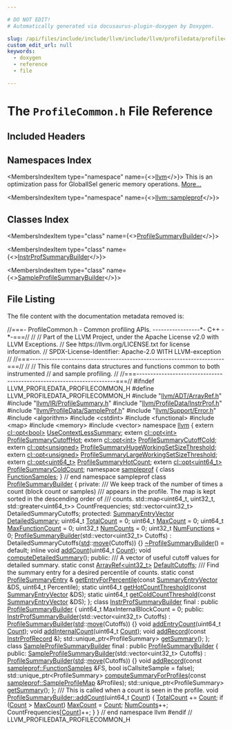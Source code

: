 ```yaml
---

# DO NOT EDIT!
# Automatically generated via docusaurus-plugin-doxygen by Doxygen.

slug: /api/files/include/include/llvm/include/llvm/profiledata/profilecommon-h
custom_edit_url: null
keywords:
  - doxygen
  - reference
  - file

---
```





# The `ProfileCommon.h` File Reference

<DoxygenPage pluginConfig={pluginConfig}>



## Included Headers

<IncludesList>
<IncludesListItem
  filePath="llvm/ADT/ArrayRef.h"
  permalink="/docs/api/files/include/include/llvm/include/llvm/adt/arrayref-h"
  isLocal="true" />
<IncludesListItem
  filePath="llvm/IR/ProfileSummary.h"
  permalink="/docs/api/files/include/include/llvm/include/llvm/ir/profilesummary-h"
  isLocal="true" />
<IncludesListItem
  filePath="llvm/ProfileData/InstrProf.h"
  permalink="/docs/api/files/include/include/llvm/include/llvm/profiledata/instrprof-h"
  isLocal="true" />
<IncludesListItem
  filePath="llvm/ProfileData/SampleProf.h"
  permalink="/docs/api/files/include/include/llvm/include/llvm/profiledata/sampleprof-h"
  isLocal="true" />
<IncludesListItem
  filePath="llvm/Support/Error.h"
  permalink="/docs/api/files/include/include/llvm/include/llvm/support/error-h"
  isLocal="true" />
<IncludesListItem
  filePath="algorithm"
  permalink=""
  isLocal="false" />
<IncludesListItem
  filePath="cstdint"
  permalink=""
  isLocal="false" />
<IncludesListItem
  filePath="functional"
  permalink=""
  isLocal="false" />
<IncludesListItem
  filePath="map"
  permalink=""
  isLocal="false" />
<IncludesListItem
  filePath="memory"
  permalink=""
  isLocal="false" />
<IncludesListItem
  filePath="vector"
  permalink=""
  isLocal="false" />
</IncludesList>

## Namespaces Index

<MembersIndex>

<MembersIndexItem
  type="namespace"
  name={<><a href="/docs/api/namespaces/llvm">llvm</a></>}>
This is an optimization pass for GlobalISel generic memory operations. <a href="/docs/api/namespaces/llvm/#details">More...</a>
</MembersIndexItem>

<MembersIndexItem
  type="namespace"
  name={<><a href="/docs/api/namespaces/llvm/sampleprof">llvm::sampleprof</a></>}>
</MembersIndexItem>

</MembersIndex>

## Classes Index

<MembersIndex>

<MembersIndexItem
  type="class"
  name={<><a href="/docs/api/classes/llvm/profilesummarybuilder">ProfileSummaryBuilder</a></>}>
</MembersIndexItem>

<MembersIndexItem
  type="class"
  name={<><a href="/docs/api/classes/llvm/instrprofsummarybuilder">InstrProfSummaryBuilder</a></>}>
</MembersIndexItem>

<MembersIndexItem
  type="class"
  name={<><a href="/docs/api/classes/llvm/sampleprofilesummarybuilder">SampleProfileSummaryBuilder</a></>}>
</MembersIndexItem>

</MembersIndex>


## File Listing

The file content with the documentation metadata removed is:

<ProgramListing>

<Link id="l00001" /><CodeLine lineNumber="1"><span class="doxyHighlightComment">//===- ProfileCommon.h - Common profiling APIs. -----------------&#42;- C++ -&#42;-===//</span></CodeLine>
<Link id="l00002" /><CodeLine lineNumber="2"><span class="doxyHighlightComment">//</span></CodeLine>
<Link id="l00003" /><CodeLine lineNumber="3"><span class="doxyHighlightComment">// Part of the LLVM Project, under the Apache License v2.0 with LLVM Exceptions.</span></CodeLine>
<Link id="l00004" /><CodeLine lineNumber="4"><span class="doxyHighlightComment">// See https://llvm.org/LICENSE.txt for license information.</span></CodeLine>
<Link id="l00005" /><CodeLine lineNumber="5"><span class="doxyHighlightComment">// SPDX-License-Identifier: Apache-2.0 WITH LLVM-exception</span></CodeLine>
<Link id="l00006" /><CodeLine lineNumber="6"><span class="doxyHighlightComment">//</span></CodeLine>
<Link id="l00007" /><CodeLine lineNumber="7"><span class="doxyHighlightComment">//===----------------------------------------------------------------------===//</span></CodeLine>
<Link id="l00008" /><CodeLine lineNumber="8"><span class="doxyHighlightComment">//</span></CodeLine>
<Link id="l00009" /><CodeLine lineNumber="9"><span class="doxyHighlightComment">// This file contains data structures and functions common to both instrumented</span></CodeLine>
<Link id="l00010" /><CodeLine lineNumber="10"><span class="doxyHighlightComment">// and sample profiling.</span></CodeLine>
<Link id="l00011" /><CodeLine lineNumber="11"><span class="doxyHighlightComment">//</span></CodeLine>
<Link id="l00012" /><CodeLine lineNumber="12"><span class="doxyHighlightComment">//===----------------------------------------------------------------------===//</span></CodeLine>
<Link id="l00013" /><CodeLine lineNumber="13"></CodeLine>
<Link id="l00014" /><CodeLine lineNumber="14"><span class="doxyHighlightPreprocessor">#ifndef LLVM&#95;PROFILEDATA&#95;PROFILECOMMON&#95;H</span></CodeLine>
<Link id="l00015" /><CodeLine lineNumber="15"><span class="doxyHighlightPreprocessor">#define LLVM&#95;PROFILEDATA&#95;PROFILECOMMON&#95;H</span></CodeLine>
<Link id="l00016" /><CodeLine lineNumber="16"></CodeLine>
<Link id="l00017" /><CodeLine lineNumber="17"><span class="doxyHighlightPreprocessor">#include &quot;<a href="/docs/api/files/include/include/llvm/include/llvm/adt/arrayref-h">llvm/ADT/ArrayRef.h</a>&quot;</span></CodeLine>
<Link id="l00018" /><CodeLine lineNumber="18"><span class="doxyHighlightPreprocessor">#include &quot;<a href="/docs/api/files/include/include/llvm/include/llvm/ir/profilesummary-h">llvm/IR/ProfileSummary.h</a>&quot;</span></CodeLine>
<Link id="l00019" /><CodeLine lineNumber="19"><span class="doxyHighlightPreprocessor">#include &quot;<a href="/docs/api/files/include/include/llvm/include/llvm/profiledata/instrprof-h">llvm/ProfileData/InstrProf.h</a>&quot;</span></CodeLine>
<Link id="l00020" /><CodeLine lineNumber="20"><span class="doxyHighlightPreprocessor">#include &quot;<a href="/docs/api/files/include/include/llvm/include/llvm/profiledata/sampleprof-h">llvm/ProfileData/SampleProf.h</a>&quot;</span></CodeLine>
<Link id="l00021" /><CodeLine lineNumber="21"><span class="doxyHighlightPreprocessor">#include &quot;<a href="/docs/api/files/include/include/llvm/include/llvm/support/error-h">llvm/Support/Error.h</a>&quot;</span></CodeLine>
<Link id="l00022" /><CodeLine lineNumber="22"><span class="doxyHighlightPreprocessor">#include &lt;algorithm&gt;</span></CodeLine>
<Link id="l00023" /><CodeLine lineNumber="23"><span class="doxyHighlightPreprocessor">#include &lt;cstdint&gt;</span></CodeLine>
<Link id="l00024" /><CodeLine lineNumber="24"><span class="doxyHighlightPreprocessor">#include &lt;functional&gt;</span></CodeLine>
<Link id="l00025" /><CodeLine lineNumber="25"><span class="doxyHighlightPreprocessor">#include &lt;map&gt;</span></CodeLine>
<Link id="l00026" /><CodeLine lineNumber="26"><span class="doxyHighlightPreprocessor">#include &lt;memory&gt;</span></CodeLine>
<Link id="l00027" /><CodeLine lineNumber="27"><span class="doxyHighlightPreprocessor">#include &lt;vector&gt;</span></CodeLine>
<Link id="l00028" /><CodeLine lineNumber="28"></CodeLine>
<Link id="l00029" /><CodeLine lineNumber="29"><span class="doxyHighlightKeyword">namespace </span><span class="doxyHighlight"><a href="/docs/api/namespaces/llvm">llvm</a> &#123;</span></CodeLine>
<Link id="l00030" /><CodeLine lineNumber="30"></CodeLine>
<Link id="l00031" /><CodeLine lineNumber="31"><span class="doxyHighlightKeyword">extern</span><span class="doxyHighlight"> <a href="/docs/api/classes/llvm/cl/opt">cl::opt&lt;bool&gt;</a> <a href="/docs/api/namespaces/llvm/#a37af40e7dd3519c08eae50c32e923b36">UseContextLessSummary</a>;</span></CodeLine>
<Link id="l00032" /><CodeLine lineNumber="32"><span class="doxyHighlightKeyword">extern</span><span class="doxyHighlight"> <a href="/docs/api/classes/llvm/cl/opt">cl::opt&lt;int&gt;</a> <a href="/docs/api/namespaces/llvm/#ab8c5449d8525fb94dfca2cde6ae665d9">ProfileSummaryCutoffHot</a>;</span></CodeLine>
<Link id="l00033" /><CodeLine lineNumber="33"><span class="doxyHighlightKeyword">extern</span><span class="doxyHighlight"> <a href="/docs/api/classes/llvm/cl/opt">cl::opt&lt;int&gt;</a> <a href="/docs/api/namespaces/llvm/#a9643b788b4bd56054af2148a53cafe0d">ProfileSummaryCutoffCold</a>;</span></CodeLine>
<Link id="l00034" /><CodeLine lineNumber="34"><span class="doxyHighlightKeyword">extern</span><span class="doxyHighlight"> <a href="/docs/api/classes/llvm/cl/opt">cl::opt&lt;unsigned&gt;</a> <a href="/docs/api/namespaces/llvm/#af71f7934acd17c59c5109ec87400c57f">ProfileSummaryHugeWorkingSetSizeThreshold</a>;</span></CodeLine>
<Link id="l00035" /><CodeLine lineNumber="35"><span class="doxyHighlightKeyword">extern</span><span class="doxyHighlight"> <a href="/docs/api/classes/llvm/cl/opt">cl::opt&lt;unsigned&gt;</a> <a href="/docs/api/namespaces/llvm/#aa2411164bf7e25a140b5c29faa5c1a9f">ProfileSummaryLargeWorkingSetSizeThreshold</a>;</span></CodeLine>
<Link id="l00036" /><CodeLine lineNumber="36"><span class="doxyHighlightKeyword">extern</span><span class="doxyHighlight"> <a href="/docs/api/classes/llvm/cl/opt">cl::opt&lt;uint64&#95;t&gt;</a> <a href="/docs/api/namespaces/llvm/#a25ffc729a5833631efdbd68b2b6ba6ff">ProfileSummaryHotCount</a>;</span></CodeLine>
<Link id="l00037" /><CodeLine lineNumber="37"><span class="doxyHighlightKeyword">extern</span><span class="doxyHighlight"> <a href="/docs/api/classes/llvm/cl/opt">cl::opt&lt;uint64&#95;t&gt;</a> <a href="/docs/api/namespaces/llvm/#a44e9929ed54f9a66fca59802c657c629">ProfileSummaryColdCount</a>;</span></CodeLine>
<Link id="l00038" /><CodeLine lineNumber="38"></CodeLine>
<Link id="l00039" /><CodeLine lineNumber="39"><span class="doxyHighlightKeyword">namespace </span><span class="doxyHighlight"><a href="/docs/api/namespaces/llvm/sampleprof">sampleprof</a> &#123;</span></CodeLine>
<Link id="l00040" /><CodeLine lineNumber="40"></CodeLine>
<Link id="l00041" /><CodeLine lineNumber="41"><span class="doxyHighlightKeyword">class </span><span class="doxyHighlight"><a href="/docs/api/classes/llvm/sampleprof/functionsamples">FunctionSamples</a>;</span></CodeLine>
<Link id="l00042" /><CodeLine lineNumber="42"></CodeLine>
<Link id="l00043" /><CodeLine lineNumber="43"><span class="doxyHighlight">&#125; </span><span class="doxyHighlightComment">// end namespace sampleprof</span></CodeLine>
<Link id="l00044" /><CodeLine lineNumber="44"></CodeLine>
<Link id="l00045" /><CodeLine lineNumber="45" lineLink="/docs/api/classes/llvm/profilesummarybuilder"><span class="doxyHighlightKeyword">class </span><span class="doxyHighlight"><a href="/docs/api/classes/llvm/profilesummarybuilder/#ab24fb220148ef06233b2609976f3da9e">ProfileSummaryBuilder</a> &#123;</span></CodeLine>
<Link id="l00046" /><CodeLine lineNumber="46"><span class="doxyHighlightKeyword">private</span><span class="doxyHighlight">:</span></CodeLine>
<Link id="l00047" /><CodeLine lineNumber="47"><span class="doxyHighlightComment">  /// We keep track of the number of times a count (block count or samples)</span></CodeLine>
<Link id="l00048" /><CodeLine lineNumber="48"><span class="doxyHighlightComment">  /// appears in the profile. The map is kept sorted in the descending order of</span></CodeLine>
<Link id="l00049" /><CodeLine lineNumber="49"><span class="doxyHighlightComment">  /// counts.</span></CodeLine>
<Link id="l00050" /><CodeLine lineNumber="50"><span class="doxyHighlight">  std::map&lt;uint64&#95;t, uint32&#95;t, std::greater&lt;uint64&#95;t&gt;&gt; CountFrequencies;</span></CodeLine>
<Link id="l00051" /><CodeLine lineNumber="51"><span class="doxyHighlight">  std::vector&lt;uint32&#95;t&gt; DetailedSummaryCutoffs;</span></CodeLine>
<Link id="l00052" /><CodeLine lineNumber="52"></CodeLine>
<Link id="l00053" /><CodeLine lineNumber="53"><span class="doxyHighlightKeyword">protected</span><span class="doxyHighlight">:</span></CodeLine>
<Link id="l00054" /><CodeLine lineNumber="54" lineLink="/docs/api/classes/llvm/profilesummarybuilder/#ad028b48e4b5b572a4d192042c467ac80"><span class="doxyHighlight">  <a href="/docs/api/namespaces/llvm/#ad9c07a9deae5d8875d689410d756168d">SummaryEntryVector</a> <a href="/docs/api/classes/llvm/profilesummarybuilder/#ad028b48e4b5b572a4d192042c467ac80">DetailedSummary</a>;</span></CodeLine>
<Link id="l00055" /><CodeLine lineNumber="55" lineLink="/docs/api/classes/llvm/profilesummarybuilder/#a9f4b516c5122d851880c9e1f2cf59520"><span class="doxyHighlight">  uint64&#95;t <a href="/docs/api/classes/llvm/profilesummarybuilder/#a9f4b516c5122d851880c9e1f2cf59520">TotalCount</a> = 0;</span></CodeLine>
<Link id="l00056" /><CodeLine lineNumber="56" lineLink="/docs/api/classes/llvm/profilesummarybuilder/#a1680e5f0b03a6e19ab4b9043a2db4c56"><span class="doxyHighlight">  uint64&#95;t <a href="/docs/api/classes/llvm/profilesummarybuilder/#a1680e5f0b03a6e19ab4b9043a2db4c56">MaxCount</a> = 0;</span></CodeLine>
<Link id="l00057" /><CodeLine lineNumber="57" lineLink="/docs/api/classes/llvm/profilesummarybuilder/#a72a11c11194d7fa532931fa9421c7021"><span class="doxyHighlight">  uint64&#95;t <a href="/docs/api/classes/llvm/profilesummarybuilder/#a72a11c11194d7fa532931fa9421c7021">MaxFunctionCount</a> = 0;</span></CodeLine>
<Link id="l00058" /><CodeLine lineNumber="58" lineLink="/docs/api/classes/llvm/profilesummarybuilder/#adf42bc6121e00b01b160019b4761c546"><span class="doxyHighlight">  uint32&#95;t <a href="/docs/api/classes/llvm/profilesummarybuilder/#adf42bc6121e00b01b160019b4761c546">NumCounts</a> = 0;</span></CodeLine>
<Link id="l00059" /><CodeLine lineNumber="59" lineLink="/docs/api/classes/llvm/profilesummarybuilder/#ac145bd9c0722766b91ad79062cb1028f"><span class="doxyHighlight">  uint32&#95;t <a href="/docs/api/classes/llvm/profilesummarybuilder/#ac145bd9c0722766b91ad79062cb1028f">NumFunctions</a> = 0;</span></CodeLine>
<Link id="l00060" /><CodeLine lineNumber="60"></CodeLine>
<Link id="l00061" /><CodeLine lineNumber="61" lineLink="/docs/api/classes/llvm/profilesummarybuilder/#ab24fb220148ef06233b2609976f3da9e"><span class="doxyHighlight">  <a href="/docs/api/classes/llvm/profilesummarybuilder/#ab24fb220148ef06233b2609976f3da9e">ProfileSummaryBuilder</a>(std::vector&lt;uint32&#95;t&gt; Cutoffs)</span></CodeLine>
<Link id="l00062" /><CodeLine lineNumber="62"><span class="doxyHighlight">      : DetailedSummaryCutoffs(<a href="/docs/api/namespaces/std">std</a>::<a href="/docs/api/namespaces/llvm/#abfc9c7ecf70f66901e439f7c04ef3dbb">move</a>(Cutoffs)) &#123;&#125;</span></CodeLine>
<Link id="l00063" /><CodeLine lineNumber="63" lineLink="/docs/api/classes/llvm/profilesummarybuilder/#a47cb5566f491d0c18288b3e55ff1dc3b"><span class="doxyHighlight">  <a href="/docs/api/classes/llvm/profilesummarybuilder/#a47cb5566f491d0c18288b3e55ff1dc3b">~ProfileSummaryBuilder</a>() = </span><span class="doxyHighlightKeywordFlow">default</span><span class="doxyHighlight">;</span></CodeLine>
<Link id="l00064" /><CodeLine lineNumber="64"></CodeLine>
<Link id="l00065" /><CodeLine lineNumber="65"><span class="doxyHighlight">  </span><span class="doxyHighlightKeyword">inline</span><span class="doxyHighlight"> </span><span class="doxyHighlightKeywordType">void</span><span class="doxyHighlight"> <a href="/docs/api/classes/llvm/profilesummarybuilder/#a28089a7d5a36c764dfe33f9f44b47d87">addCount</a>(uint64&#95;t <a href="/docs/api/namespaces/llvm/#a845e08be4b0320d66901a66b0c0e9509">Count</a>);</span></CodeLine>
<Link id="l00066" /><CodeLine lineNumber="66"><span class="doxyHighlight">  </span><span class="doxyHighlightKeywordType">void</span><span class="doxyHighlight"> <a href="/docs/api/classes/llvm/profilesummarybuilder/#a0cf99f7dc09e330137cb10a3a42c12b3">computeDetailedSummary</a>();</span></CodeLine>
<Link id="l00067" /><CodeLine lineNumber="67"></CodeLine>
<Link id="l00068" /><CodeLine lineNumber="68"><span class="doxyHighlightKeyword">public</span><span class="doxyHighlight">:</span></CodeLine>
<Link id="l00069" /><CodeLine lineNumber="69"><span class="doxyHighlightComment">  /// A vector of useful cutoff values for detailed summary.</span></CodeLine>
<Link id="l00070" /><CodeLine lineNumber="70" lineLink="/docs/api/classes/llvm/profilesummarybuilder/#a9b2e51220aabb88a132d3bc8fbdf5a66"><span class="doxyHighlight">  </span><span class="doxyHighlightKeyword">static</span><span class="doxyHighlight"> </span><span class="doxyHighlightKeyword">const</span><span class="doxyHighlight"> <a href="/docs/api/classes/llvm/arrayref">ArrayRef&lt;uint32&#95;t&gt;</a> <a href="/docs/api/classes/llvm/profilesummarybuilder/#a9b2e51220aabb88a132d3bc8fbdf5a66">DefaultCutoffs</a>;</span></CodeLine>
<Link id="l00071" /><CodeLine lineNumber="71"></CodeLine>
<Link id="l00072" /><CodeLine lineNumber="72"><span class="doxyHighlightComment">  /// Find the summary entry for a desired percentile of counts.</span></CodeLine>
<Link id="l00073" /><CodeLine lineNumber="73"><span class="doxyHighlight">  </span><span class="doxyHighlightKeyword">static</span><span class="doxyHighlight"> </span><span class="doxyHighlightKeyword">const</span><span class="doxyHighlight"> <a href="/docs/api/structs/llvm/profilesummaryentry">ProfileSummaryEntry</a> &amp;</span></CodeLine>
<Link id="l00074" /><CodeLine lineNumber="74"><span class="doxyHighlight">  <a href="/docs/api/classes/llvm/profilesummarybuilder/#a2dfdd1a19e144d5bda3e85eed520c036">getEntryForPercentile</a>(</span><span class="doxyHighlightKeyword">const</span><span class="doxyHighlight"> <a href="/docs/api/namespaces/llvm/#ad9c07a9deae5d8875d689410d756168d">SummaryEntryVector</a> &amp;DS, uint64&#95;t Percentile);</span></CodeLine>
<Link id="l00075" /><CodeLine lineNumber="75"><span class="doxyHighlight">  </span><span class="doxyHighlightKeyword">static</span><span class="doxyHighlight"> uint64&#95;t <a href="/docs/api/classes/llvm/profilesummarybuilder/#ad9f81ccf878be56999d549123f628a9a">getHotCountThreshold</a>(</span><span class="doxyHighlightKeyword">const</span><span class="doxyHighlight"> <a href="/docs/api/namespaces/llvm/#ad9c07a9deae5d8875d689410d756168d">SummaryEntryVector</a> &amp;DS);</span></CodeLine>
<Link id="l00076" /><CodeLine lineNumber="76"><span class="doxyHighlight">  </span><span class="doxyHighlightKeyword">static</span><span class="doxyHighlight"> uint64&#95;t <a href="/docs/api/classes/llvm/profilesummarybuilder/#ada15196a850a1aba577e73e5f29b14d9">getColdCountThreshold</a>(</span><span class="doxyHighlightKeyword">const</span><span class="doxyHighlight"> <a href="/docs/api/namespaces/llvm/#ad9c07a9deae5d8875d689410d756168d">SummaryEntryVector</a> &amp;DS);</span></CodeLine>
<Link id="l00077" /><CodeLine lineNumber="77"><span class="doxyHighlight">&#125;;</span></CodeLine>
<Link id="l00078" /><CodeLine lineNumber="78"></CodeLine>
<Link id="l00079" /><CodeLine lineNumber="79" lineLink="/docs/api/classes/llvm/instrprofsummarybuilder"><span class="doxyHighlightKeyword">class </span><span class="doxyHighlight"><a href="/docs/api/classes/llvm/instrprofsummarybuilder/#ae8747e71b83f766bb1c7105a0e89bf07">InstrProfSummaryBuilder</a> final : </span><span class="doxyHighlightKeyword">public</span><span class="doxyHighlight"> <a href="/docs/api/classes/llvm/profilesummarybuilder/#ab24fb220148ef06233b2609976f3da9e">ProfileSummaryBuilder</a> &#123;</span></CodeLine>
<Link id="l00080" /><CodeLine lineNumber="80"><span class="doxyHighlight">  uint64&#95;t MaxInternalBlockCount = 0;</span></CodeLine>
<Link id="l00081" /><CodeLine lineNumber="81"></CodeLine>
<Link id="l00082" /><CodeLine lineNumber="82"><span class="doxyHighlightKeyword">public</span><span class="doxyHighlight">:</span></CodeLine>
<Link id="l00083" /><CodeLine lineNumber="83" lineLink="/docs/api/classes/llvm/instrprofsummarybuilder/#ae8747e71b83f766bb1c7105a0e89bf07"><span class="doxyHighlight">  <a href="/docs/api/classes/llvm/instrprofsummarybuilder/#ae8747e71b83f766bb1c7105a0e89bf07">InstrProfSummaryBuilder</a>(std::vector&lt;uint32&#95;t&gt; Cutoffs)</span></CodeLine>
<Link id="l00084" /><CodeLine lineNumber="84"><span class="doxyHighlight">      : <a href="/docs/api/classes/llvm/profilesummarybuilder/#ab24fb220148ef06233b2609976f3da9e">ProfileSummaryBuilder</a>(<a href="/docs/api/namespaces/std">std</a>::<a href="/docs/api/namespaces/llvm/#abfc9c7ecf70f66901e439f7c04ef3dbb">move</a>(Cutoffs)) &#123;&#125;</span></CodeLine>
<Link id="l00085" /><CodeLine lineNumber="85"></CodeLine>
<Link id="l00086" /><CodeLine lineNumber="86"><span class="doxyHighlight">  </span><span class="doxyHighlightKeywordType">void</span><span class="doxyHighlight"> <a href="/docs/api/classes/llvm/instrprofsummarybuilder/#ad877eb5253ae859efe7aef03e4c54e55">addEntryCount</a>(uint64&#95;t <a href="/docs/api/namespaces/llvm/#a845e08be4b0320d66901a66b0c0e9509">Count</a>);</span></CodeLine>
<Link id="l00087" /><CodeLine lineNumber="87"><span class="doxyHighlight">  </span><span class="doxyHighlightKeywordType">void</span><span class="doxyHighlight"> <a href="/docs/api/classes/llvm/instrprofsummarybuilder/#a2002e9c0d71251ac2410f38173a383ca">addInternalCount</a>(uint64&#95;t <a href="/docs/api/namespaces/llvm/#a845e08be4b0320d66901a66b0c0e9509">Count</a>);</span></CodeLine>
<Link id="l00088" /><CodeLine lineNumber="88"></CodeLine>
<Link id="l00089" /><CodeLine lineNumber="89"><span class="doxyHighlight">  </span><span class="doxyHighlightKeywordType">void</span><span class="doxyHighlight"> <a href="/docs/api/classes/llvm/instrprofsummarybuilder/#aa99a638f9bdb5ab1005ba66d099cbd44">addRecord</a>(</span><span class="doxyHighlightKeyword">const</span><span class="doxyHighlight"> <a href="/docs/api/structs/llvm/instrprofrecord">InstrProfRecord</a> &amp;);</span></CodeLine>
<Link id="l00090" /><CodeLine lineNumber="90"><span class="doxyHighlight">  std::unique&#95;ptr&lt;ProfileSummary&gt; <a href="/docs/api/classes/llvm/instrprofsummarybuilder/#a3d13ddc46d3f3bb1f92b191513008e5a">getSummary</a>();</span></CodeLine>
<Link id="l00091" /><CodeLine lineNumber="91"><span class="doxyHighlight">&#125;;</span></CodeLine>
<Link id="l00092" /><CodeLine lineNumber="92"></CodeLine>
<Link id="l00093" /><CodeLine lineNumber="93" lineLink="/docs/api/classes/llvm/sampleprofilesummarybuilder"><span class="doxyHighlightKeyword">class </span><span class="doxyHighlight"><a href="/docs/api/classes/llvm/sampleprofilesummarybuilder/#abbfb3ab120a9cd59c8404b7065230d55">SampleProfileSummaryBuilder</a> final : </span><span class="doxyHighlightKeyword">public</span><span class="doxyHighlight"> <a href="/docs/api/classes/llvm/profilesummarybuilder/#ab24fb220148ef06233b2609976f3da9e">ProfileSummaryBuilder</a> &#123;</span></CodeLine>
<Link id="l00094" /><CodeLine lineNumber="94"><span class="doxyHighlightKeyword">public</span><span class="doxyHighlight">:</span></CodeLine>
<Link id="l00095" /><CodeLine lineNumber="95" lineLink="/docs/api/classes/llvm/sampleprofilesummarybuilder/#abbfb3ab120a9cd59c8404b7065230d55"><span class="doxyHighlight">  <a href="/docs/api/classes/llvm/sampleprofilesummarybuilder/#abbfb3ab120a9cd59c8404b7065230d55">SampleProfileSummaryBuilder</a>(std::vector&lt;uint32&#95;t&gt; Cutoffs)</span></CodeLine>
<Link id="l00096" /><CodeLine lineNumber="96"><span class="doxyHighlight">      : <a href="/docs/api/classes/llvm/profilesummarybuilder/#ab24fb220148ef06233b2609976f3da9e">ProfileSummaryBuilder</a>(<a href="/docs/api/namespaces/std">std</a>::<a href="/docs/api/namespaces/llvm/#abfc9c7ecf70f66901e439f7c04ef3dbb">move</a>(Cutoffs)) &#123;&#125;</span></CodeLine>
<Link id="l00097" /><CodeLine lineNumber="97"></CodeLine>
<Link id="l00098" /><CodeLine lineNumber="98"><span class="doxyHighlight">  </span><span class="doxyHighlightKeywordType">void</span><span class="doxyHighlight"> <a href="/docs/api/classes/llvm/sampleprofilesummarybuilder/#ab20d61c84972c3e0c411adb569076d78">addRecord</a>(</span><span class="doxyHighlightKeyword">const</span><span class="doxyHighlight"> <a href="/docs/api/classes/llvm/sampleprof/functionsamples">sampleprof::FunctionSamples</a> &amp;FS,</span></CodeLine>
<Link id="l00099" /><CodeLine lineNumber="99"><span class="doxyHighlight">                 </span><span class="doxyHighlightKeywordType">bool</span><span class="doxyHighlight"> isCallsiteSample = </span><span class="doxyHighlightKeyword">false</span><span class="doxyHighlight">);</span></CodeLine>
<Link id="l00100" /><CodeLine lineNumber="100"><span class="doxyHighlight">  std::unique&#95;ptr&lt;ProfileSummary&gt;</span></CodeLine>
<Link id="l00101" /><CodeLine lineNumber="101"><span class="doxyHighlight">  <a href="/docs/api/classes/llvm/sampleprofilesummarybuilder/#aa77c45e5b6c316812092a7e8a1e30143">computeSummaryForProfiles</a>(</span><span class="doxyHighlightKeyword">const</span><span class="doxyHighlight"> <a href="/docs/api/classes/llvm/sampleprof/sampleprofilemap">sampleprof::SampleProfileMap</a> &amp;Profiles);</span></CodeLine>
<Link id="l00102" /><CodeLine lineNumber="102"><span class="doxyHighlight">  std::unique&#95;ptr&lt;ProfileSummary&gt; <a href="/docs/api/classes/llvm/sampleprofilesummarybuilder/#a1398195ea49701192f046b104172c2db">getSummary</a>();</span></CodeLine>
<Link id="l00103" /><CodeLine lineNumber="103"><span class="doxyHighlight">&#125;;</span></CodeLine>
<Link id="l00104" /><CodeLine lineNumber="104"></CodeLine>
<Link id="l00105" /><CodeLine lineNumber="105"><span class="doxyHighlightComment">/// This is called when a count is seen in the profile.</span></CodeLine>
<Link id="l00106" /><CodeLine lineNumber="106" lineLink="/docs/api/classes/llvm/profilesummarybuilder/#a28089a7d5a36c764dfe33f9f44b47d87"><span class="doxyHighlightKeywordType">void</span><span class="doxyHighlight"> <a href="/docs/api/classes/llvm/profilesummarybuilder/#a28089a7d5a36c764dfe33f9f44b47d87">ProfileSummaryBuilder::addCount</a>(uint64&#95;t <a href="/docs/api/namespaces/llvm/#a845e08be4b0320d66901a66b0c0e9509">Count</a>) &#123;</span></CodeLine>
<Link id="l00107" /><CodeLine lineNumber="107"><span class="doxyHighlight">  <a href="/docs/api/classes/llvm/profilesummarybuilder/#a9f4b516c5122d851880c9e1f2cf59520">TotalCount</a> += <a href="/docs/api/namespaces/llvm/#a845e08be4b0320d66901a66b0c0e9509">Count</a>;</span></CodeLine>
<Link id="l00108" /><CodeLine lineNumber="108"><span class="doxyHighlight">  </span><span class="doxyHighlightKeywordFlow">if</span><span class="doxyHighlight"> (<a href="/docs/api/namespaces/llvm/#a845e08be4b0320d66901a66b0c0e9509">Count</a> &gt; <a href="/docs/api/classes/llvm/profilesummarybuilder/#a1680e5f0b03a6e19ab4b9043a2db4c56">MaxCount</a>)</span></CodeLine>
<Link id="l00109" /><CodeLine lineNumber="109"><span class="doxyHighlight">    <a href="/docs/api/classes/llvm/profilesummarybuilder/#a1680e5f0b03a6e19ab4b9043a2db4c56">MaxCount</a> = <a href="/docs/api/namespaces/llvm/#a845e08be4b0320d66901a66b0c0e9509">Count</a>;</span></CodeLine>
<Link id="l00110" /><CodeLine lineNumber="110"><span class="doxyHighlight">  <a href="/docs/api/classes/llvm/profilesummarybuilder/#adf42bc6121e00b01b160019b4761c546">NumCounts</a>++;</span></CodeLine>
<Link id="l00111" /><CodeLine lineNumber="111"><span class="doxyHighlight">  CountFrequencies&#91;<a href="/docs/api/namespaces/llvm/#a845e08be4b0320d66901a66b0c0e9509">Count</a>&#93;++;</span></CodeLine>
<Link id="l00112" /><CodeLine lineNumber="112"><span class="doxyHighlight">&#125;</span></CodeLine>
<Link id="l00113" /><CodeLine lineNumber="113"></CodeLine>
<Link id="l00114" /><CodeLine lineNumber="114"><span class="doxyHighlight">&#125; </span><span class="doxyHighlightComment">// end namespace llvm</span></CodeLine>
<Link id="l00115" /><CodeLine lineNumber="115"></CodeLine>
<Link id="l00116" /><CodeLine lineNumber="116"><span class="doxyHighlightPreprocessor">#endif </span><span class="doxyHighlightComment">// LLVM&#95;PROFILEDATA&#95;PROFILECOMMON&#95;H</span></CodeLine>

</ProgramListing>


</DoxygenPage>
